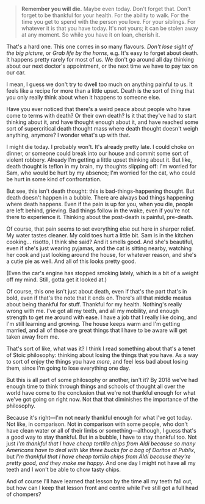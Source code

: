 > **Remember you will die.** Maybe even today. Don't forget that. Don't forget to be thankful for your health. For the ability to walk. For the time you get to spend with the person you love. For your siblings. For whatever it is that you have today. It's not yours; it can be stolen away at any moment. So while you have it on loan, cherish it.

That's a hard one. This one comes in so many flavours. _Don't lose sight of the big picture_, or _Grab life by the horns_, e.g. It's easy to forget about death. It happens pretty rarely for most of us. We don't go around all day thinking about our next doctor's appointment, or the next time we have to pay tax on our car.

I mean, I guess we don't try to dwell too much on anything painful to us. It feels like a recipe for more than a little upset. Death is the sort of thing that you only really think about when it happens to someone else.

Have you ever noticed that there's a weird peace about people who have come to terms with death? Or their own death? Is it that they've had to start thinking about it, and have thought enough about it, and have reached some sort of supercritical death thought mass where death thought doesn't weigh anything, anymore? I wonder what's up with that.

I might die today. I probably won't. It's already pretty late. I could choke on dinner, or someone could break into our house and commit some sort of violent robbery. Already I'm getting a little upset thinking about it. But like, death thought is teflon in my brain, my thoughts slipping off: I'm worried for Sam, who would be hurt by my absence; I'm worried for the cat, who could be hurt in some kind of confrontation.

But see, this isn't death thought: this is bad-things-happening thought. But death doesn't happen in a bubble. There are always bad things happening where death happens. Even if the pain is up for you, when you die, people are left behind, grieving. Bad things follow in the wake, even if you're not there to experience it. Thinking about the post-death is painful, pre-death.

Of course, that pain seems to set everything else out here in sharper relief. My water tastes cleaner. My cold toes hurt a little bit. Sam is in the kitchen cooking… risotto, I think she said? And it smells good. And she's beautiful, even if she's just wearing pyjamas, and the cat is sitting nearby, watching her cook and just looking around the house, for whatever reason, and she's a cutie pie as well. And all of this looks pretty good.

(Even the car's engine has stopped smoking lately, which is a bit of a weight off my mind. Still, gotta get it looked at.)

Of course, this one isn't just about death, even if that's the part that's in bold, even if that's the note that it ends on. There's all that middle meatus about being thankful for stuff. Thankful for my health. Nothing's really wrong with me. I've got all my teeth, and all my mobility, and enough strength to get me around with ease. I have a job that I really like doing, and I'm still learning and growing. The house keeps warm and I'm getting married, and all of those are great things that I have to be aware will get taken away from me.

That's sort of like, what was it? I think I read something about that's a tenet of Stoic philosophy: thinking about losing the things that you have. As a way to sort of enjoy the things you have _more_, and feel less bad about losing them, since I'm going to lose everything one day.

But this is all part of some philosophy or another, isn't it? By 2018 we've had enough time to think through things and schools of thought all over the world have come to the conclusion that we're not thankful enough for what we've got going on right now. Not that that diminishes the importance of the philosophy.

Because it's right—I'm not nearly thankful enough for what I've got today. Not like, in comparison. Not in comparison with some people, who don't have clean water or all of their limbs or something—although, I guess that's a good way to stay thankful. But in a bubble, I have to stay thankful too. Not just _I'm thankful that I have cheap tortilla chips from Aldi because so many Americans have to deal with like three bucks for a bag of Doritos at Publix_, but _I'm thankful that I have cheap tortilla chips from Aldi because they're pretty good, and they make me happy_. And one day I might not have all my teeth and I won't be able to chow tasty chips.

And of course I'll have learned that lesson by the time all my teeth fall out, but how can I keep that lesson front and centre while I've still got a full head of chompers?
